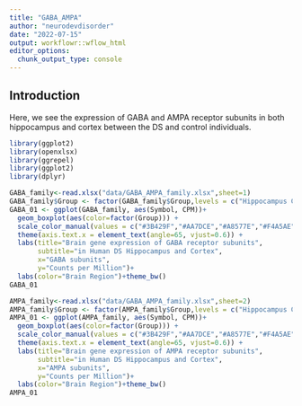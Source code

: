```yaml
---
title: "GABA_AMPA"
author: "neurodevdisorder"
date: "2022-07-15"
output: workflowr::wflow_html
editor_options:
  chunk_output_type: console
---
```


## Introduction

Here, we see the expression of GABA and AMPA receptor subunits in both hippocampus and cortex between the DS and control individuals.

```r
library(ggplot2)
library(openxlsx)
library(ggrepel)
library(ggplot2)
library(dplyr)
```


```r
GABA_family<-read.xlsx("data/GABA_AMPA_family.xlsx",sheet=1)
GABA_family$Group <- factor(GABA_family$Group,levels = c("Hippocampus Ctrl", "Hippocampus DS", "Cortex Ctrl", "Cortex DS"))
GABA_01 <- ggplot(GABA_family, aes(Symbol, CPM))+
  geom_boxplot(aes(color=factor(Group))) +
  scale_color_manual(values = c("#3B429F","#AA7DCE","#A8577E","#F4A5AE")) +
  theme(axis.text.x = element_text(angle=65, vjust=0.6)) +
  labs(title="Brain gene expression of GABA receptor subunits",
       subtitle="in Human DS Hippocampus and Cortex",
       x="GABA subunits",
       y="Counts per Million")+
  labs(color="Brain Region")+theme_bw()
GABA_01

AMPA_family<-read.xlsx("data/GABA_AMPA_family.xlsx",sheet=2)
AMPA_family$Group <- factor(AMPA_family$Group,levels = c("Hippocampus Ctrl", "Hippocampus DS", "Cortex Ctrl", "Cortex DS"))
AMPA_01 <- ggplot(AMPA_family, aes(Symbol, CPM))+
  geom_boxplot(aes(color=factor(Group))) +
  scale_color_manual(values = c("#3B429F","#AA7DCE","#A8577E","#F4A5AE")) +
  theme(axis.text.x = element_text(angle=65, vjust=0.6)) +
  labs(title="Brain gene expression of AMPA receptor subunits",
       subtitle="in Human DS Hippocampus and Cortex",
       x="AMPA subunits",
       y="Counts per Million")+
  labs(color="Brain Region")+theme_bw()
AMPA_01
```

